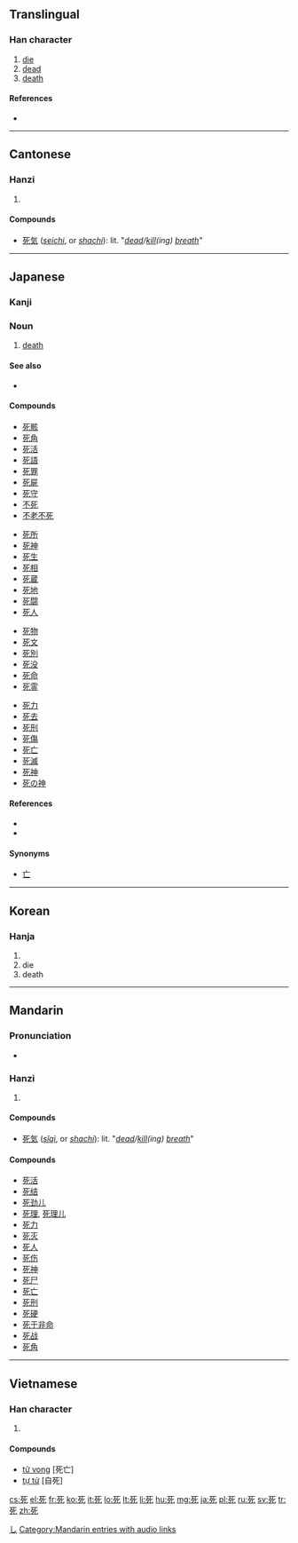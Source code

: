 ==Translingual==
===Han character===
{{Han char|rn=78|rad=歹|as=02|sn=6|four=1021<sub>2</sub>|canj=一弓心 (MNP)|ids=⿰[[歹]][[匕]] or ⿱一⿰夕匕 or ⿸歹匕}}

# [[die]]
# [[dead]]
# [[death]]

====References====
* {{Han ref|kx=0578.220|dkj=16365|dj=0970.070|hdz=21380.060|uh=6B7B|ud=27515|bh=A6BA|bd=42682}}

----

==Cantonese==
===Hanzi===
{{yue-hanzi|jyut=|y=sei2}}

# {{defn|lang=yue|sort=歹02}}

====Compounds====
* [[死気]] (''[[seichi]]'', or ''[[shachi]]''): lit. "''[[dead]]/[[kill]](ing) [[breath]]''"

----

==Japanese==
{{wikipedia|lang=ja}}

===Kanji===
{{ja-kanji|grade=3|rs=歹02}}

===Noun===
{{ja-noun|k|hira=し|rom=shi}}

# [[death]]

====See also====
* {{l|ja|死ぬ}}

====Compounds====
{{top4}}
* [[死骸]]
* [[死角]]
* [[死活]]
* [[死語]]
* [[死罪]]
* [[死屍]]
* [[死守]]
* [[不死]]
* [[不老不死]]
{{mid4}}
* [[死所]]
* [[死神]]
* [[死生]]
* [[死相]]
* [[死蔵]]
* [[死地]]
* [[死闘]]
* [[死人]]
{{mid4}}
* [[死物]]
* [[死文]]
* [[死別]]
* [[死没]]
* [[死命]]
* [[死霊]]
{{mid4}}
* [[死力]]
* [[死去]]
* [[死刑]]
* [[死傷]]
* [[死亡]]
* [[死滅]]
* [[死神]]
* [[死の神]]
{{bottom}}

====References====
* {{S-JIS|8E80}}
* {{JIS|3B60}}

====Synonyms====
* {{sense|death}} [[亡]]

[[Category:ja:Death|し]]

----

==Korean==

===Hanja===
{{ko-hanja|hangeul=[[사]]|eumhun=|rv=sa|mr=sa|y=sa}}

# {{defn|lang=ko|sort=歹02}}
#die
#death
----

==Mandarin==
===Pronunciation===
* {{audio|zh-sǐ.ogg|audio}}

===Hanzi===
{{cmn-hanzi|pin=[[sǐ]] ([[si3]])|wg=ssu<sup>3</sup>}}

# {{defn|lang=cmn|sort=歹02}}

====Compounds====
* [[死気]] (''[[sǐqì]]'', or ''[[shachi]]''): lit. "''[[dead]]/[[kill]](ing) [[breath]]''"

====Compounds====
* [[死活]]
* [[死结]]
* [[死劲儿]]
* [[死理]], [[死理儿]]
* [[死力]]
* [[死灭]]
* [[死人]]
* [[死伤]]
* [[死神]]
* [[死尸]]
* [[死亡]]
* [[死刑]]
* [[死硬]]
* [[死于非命]]
* [[死战]]
* [[死角]]

[[Category:Mandarin entries with audio links]]

----

==Vietnamese==

===Han character===
{{vi-hantu|[[tử]]|rs=歹02}}

# {{defn|lang=vi|sort=歹02}}

====Compounds====
* [[tử vong]] [死亡]
* [[tự tử]] [自死]

[[cs:死]]
[[el:死]]
[[fr:死]]
[[ko:死]]
[[it:死]]
[[lo:死]]
[[lt:死]]
[[li:死]]
[[hu:死]]
[[mg:死]]
[[ja:死]]
[[pl:死]]
[[ru:死]]
[[sv:死]]
[[tr:死]]
[[zh:死]]